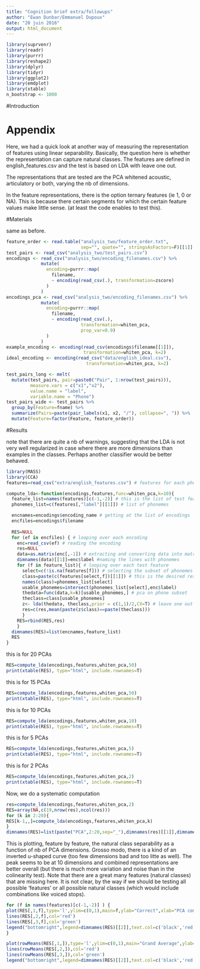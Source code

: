 ```yaml
---
title: "Cognition brief extra/followups"
author: "Ewan Dunbar/Emmanuel Dupoux"
date: "20 juin 2016"
output: html_document
---
```


```r
library(suprvenr)
library(readr)
library(purrr)
library(reshape2)
library(dplyr)
library(tidyr)
library(ggplot2)
library(emdplot)
library(xtable)
n_bootstrap <- 1000
```
#Introduction

# Appendix

Here, we had a quick look at another way of measuring the representation of features using linear separability. Basically, the question here is whether the representation can capture natural classes. The features are defined in english_features.csv
and the test is based on LDA with leave one out. 

The representations that are tested are the PCA whitened acoustic, articulatory or both, varying the nb of dimensions. 

In the feature representations, there is the option ternary features (ie 1, 0 or NA). 
This is because there certain segments for which the certain feature values make little sense. (at least the code enables to test this). 

#Materials

same as before.
```r

feature_order <- read.table("analysis_two/feature_order.txt",
                            sep="", quote="", stringsAsFactors=F)[[1]]
test_pairs <- read_csv("analysis_two/test_pairs.csv")
encodings <- read_csv("analysis_two/encoding_filenames.csv") %>%
             mutate(
               encoding=purrr::map(
                 filename,
                 ~ encoding(read_csv(.), transformation=zscore)
               )
             )
encodings_pca <- read_csv("analysis_two/encoding_filenames.csv") %>%
             mutate(
               encoding=purrr::map(
                 filename,
                 ~ encoding(read_csv(.),
                            transformation=whiten_pca,
                            prop_var=0.9)
               )
             )
example_encoding <- encoding(read_csv(encodings$filename[[1]]),
                             transformation=whiten_pca, k=2)
ideal_encoding <- encoding(read_csv("data/english_ideal.csv"),
                              transformation=whiten_pca, k=2)

test_pairs_long <- melt(
  mutate(test_pairs, pair=paste0("Pair", 1:nrow(test_pairs))),
         measure.vars = c("x1","x2"),
         value.name = "label",
         variable.name = "Phone")
test_pairs_wide <- test_pairs %>%
  group_by(Feature=fname) %>%
  summarize(Pairs=paste(pair_labels(x1, x2, "/"), collapse=", ")) %>%
  mutate(Feature=factor(Feature, feature_order))
```

#Results

note that there are quite a nb of warnings, suggesting that the LDA is not very well regularized in case where there are more dimensions than examples in the classes.
Perhaps another classifier would be better behaved.

```r
library(MASS)
library(CCA)
features=read_csv("extra/english_features.csv") # features for each phoneme
```




```r
compute_lda<-function(encodings,features,func=whiten_pca,k=10){
  feature_list=names(features)[c(-1,-2)] # this is the list of test features
  phonemes_list=c(features[,"label"][[1]]) # list of phonemes

  encnames=encodings$encoding_name # getting at the list of encodings
  encfiles=encodings$filename
  
  RES=NULL
  for (ef in encfiles) { # looping over each encoding
    enc=read_csv(ef) # reading the encoding
    res=NULL
    data=as.matrix(enc[,-1]) # extracting and converting data into matrix
    dimnames(data)[[1]]=enc$label #naming the lines with phonemes
    for (f in feature_list){ # looping over each test feature
      select=c(!is.na(features[f])) # selecting the subset of phonemes where feature value is not NA
      class=paste(c(features[select,f])[[1]]) # this is the desired response
      names(class)=phonemes_list[select] 
      usable_phonemes=intersect(phonemes_list[select],enc$label)
      thedata=func(data,k=k)[usable_phonemes,] # pca on phone subset
      theclass=class[usable_phonemes] 
      z<- lda(thedata, theclass,prior = c(1,1)/2,CV=T) # leave one out option
      res=c(res,mean(paste(z$class)==paste(theclass)))
      }
    RES=rbind(RES,res)
    }
  dimnames(RES)=list(encnames,feature_list)
  RES
}
```


this is for 20 PCAs

```r
RES=compute_lda(encodings,features,whiten_pca,50)
print(xtable(RES), type="html", include.rownames=T)
``` 

this is for 15 PCAs

```r
RES=compute_lda(encodings,features,whiten_pca,50)
print(xtable(RES), type="html", include.rownames=T)
``` 



this is for 10 PCAs

```r
RES=compute_lda(encodings,features,whiten_pca,10)
print(xtable(RES), type="html", include.rownames=T)
``` 


this is for 5 PCAs

```r
RES=compute_lda(encodings,features,whiten_pca,5)
print(xtable(RES), type="html", include.rownames=T)
``` 


this is for 2 PCAs

```r
RES=compute_lda(encodings,features,whiten_pca,2)
print(xtable(RES), type="html", include.rownames=T)
``` 

Now, we do a systematic computation

```r
res=compute_lda(encodings,features,whiten_pca,2)
RES=array(NA,c(19,nrow(res),ncol(res)))
for (k in 2:20){
RES[k-1,,]=compute_lda(encodings,features,whiten_pca,k)
}
dimnames(RES)=list(paste("PCA",2:20,sep="_"),dimnames(res)[[1]],dimnames(res)[[2]])
``` 

This is plotting, feature by feature, the natural class separability as a function 
of nb of PCA dimensions. Grosso modo, there is a kind of an inverted u-shaped curve (too few dimensions bad and too litte as well). The peak seems to be at 10 dimensions and combined representations are better overall (but there is much more variation and noise than in the colinearity test). Note that there are a great many features (natural classes) that are missing here. It is not clear, by the way if we should be testing all possible 'features' or all possible natural classes (which would include combinations like voiced stops).

```r
for (f in names(features)[c(-1,-2)] ) {
plot(RES[,1,f],type='l',ylim=c(0,1),main=f,ylab="Correct",xlab="PCA components")
lines(RES[,2,f],col='red')
lines(RES[,3,f],col='green')
legend("bottomright",legend=dimnames(RES)[[2]],text.col=c('black','red','green'),bty="n")
}

plot(rowMeans(RES[,1,]),type='l',ylim=c(0,1),main="Grand Average",ylab="Correct",xlab="PCA components")
lines(rowMeans(RES[,2,]),col='red')
lines(rowMeans(RES[,3,]),col='green')
legend("bottomright",legend=dimnames(RES)[[2]],text.col=c('black','red','green'),bty="n")
```

